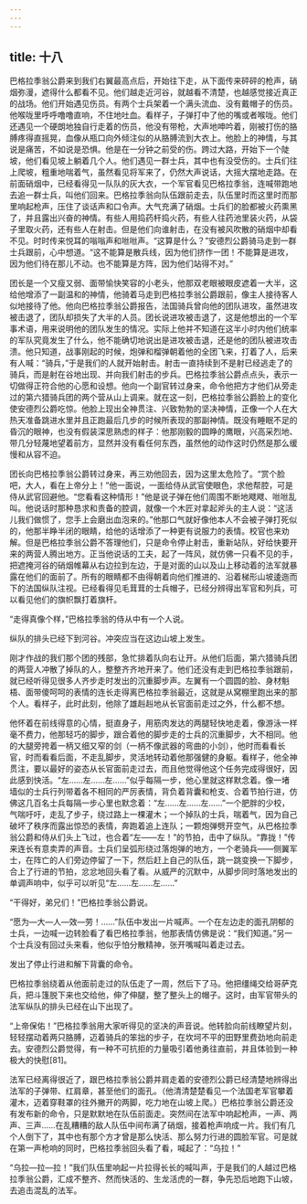 ```yaml
---
---
---
```

title: 十八
---




巴格拉季翁公爵来到我们右翼最高点后，开始往下走，从下面传来砰砰的枪声，硝烟弥漫，遮得什么都看不见。他们越走近河谷，就越看不清楚，也越感觉接近真正的战场。他们开始遇见伤员。有两个士兵架着一个满头流血、没有戴帽子的伤员。他喉咙里呼呼噜噜直响，不住地吐血。看样子，子弹打中了他的嘴或者喉咙。他们还遇见一个硬朗地独自行走着的伤员，他没有带枪，大声地呻吟着，刚被打伤的胳膊疼得直摇晃，血像从瓶口向外倾注似的从胳膊流到大衣上。他脸上的神情，与其说是痛苦，不如说是恐惧。他是在一分钟之前受的伤。跨过大路，开始下一个陡坡，他们看见坡上躺着几个人。他们遇见一群士兵，其中也有没受伤的。士兵们往上爬坡，粗重地喘着气，虽然看见将军来了，仍然大声说话，大摇大摆地走路。在前面硝烟中，已经看得见一队队的灰大衣，一个军官看见巴格拉季翁，连喊带跑地去追一群士兵，叫他们回来。巴格拉季翁向队伍跟前走去，队伍里时而这里时而那里响起枪声，压住了谈话声和口令声。大气充满了硝烟。士兵们的脸都被火药熏黑了，并且露出兴奋的神情。有些人用捣药杆捣火药，有些人往药池里装火药，从袋子里取火药，还有些人在射击。但是他们向谁射击，在没有被风吹散的硝烟中却看不见。时时传来悦耳的嗡嗡声和咝咝声。“这算是什么？”安德烈公爵骑马走到一群士兵跟前，心中想道。“这不能算是散兵线，因为他们挤作一团！不能算是进攻，因为他们待在那儿不动。也不能算是方阵，因为他们站得不对。”

团长是一个又瘦又弱、面带愉快笑容的小老头，他那双老眼被眼皮遮着一大半，这给他增添了一副温和的神情，他骑着马走到巴格拉季翁公爵跟前，像主人接待客人似地接待了他。他向巴格拉季翁公爵报告，法国骑兵曾向他的团队进攻，虽然进攻被击退了，团队却损失了大半的人员。团长说进攻被击退了，这是他想出的一个军事术语，用来说明他的团队发生的情况。实际上他并不知道在这半小时内他们统率的军队究竟发生了什么，他不能确切地说出是进攻被击退，还是他的团队被进攻击溃。他只知道，战事刚起的时候，炮弹和榴弹朝着他的全团飞来，打着了人，后来有人喊：“骑兵，”于是我们的人就开始射击。射击一直持续到不是射已经逃走了的骑兵，而是射在谷地出现、并向我们射击的步兵。巴格拉季翁公爵点点头，表示一切做得正符合他的心愿和设想。他向一个副官转过身来，命令他把方才他们从旁走过的第六猎骑兵团的两个营从山上调来。就在这一刻，巴格拉季翁公爵脸上的变化使安德烈公爵吃惊。他脸上现出全神贯注、兴致勃勃的坚决神情，正像一个人在大热天准备跳进水里并且正跑最后几步的时候所表现的那副神情。既没有睡眠不足的昏沉的眼神，也没有假装深思熟虑的样子：他那刚毅的圆睁的鹰眼，兴高采烈地、带几分轻蔑地望着前方，显然并没有看任何东西，虽然他的动作这时仍然是那么缓慢和从容不迫。

团长向巴格拉季翁公爵转过身来，再三劝他回去，因为这里太危险了。“赏个脸吧，大人，看在上帝分上！”他一面说，一面给侍从武官使眼色，求他帮腔，可是侍从武官回避他。“您看看这种情形！”他是说子弹在他们周围不断地飕飕、咝咝乱叫。他说话时那种恳求和责备的腔调，就像一个木匠对拿起斧头的主人说：“这活儿我们做惯了，您手上会磨出血泡来的。”他那口气就好像他本人不会被子弹打死似的，他那半睁半闭的眼睛，给他的话增添了一种更有说服力的表情。校官也来劝解。但是巴格拉季翁公爵不答理他们，只是命令停止射击，重新站队，好给快要开来的两营人腾出地方。正当他说话的工夫，起了一阵风，就仿佛一只看不见的手，把遮掩河谷的硝烟帷幕从右边拉到左边，于是对面的山以及山上移动着的法军就暴露在他们的面前了。所有的眼睛都不由得朝着向他们推进的、沿着梯形山坡逶迤而下的法国纵队注视。已经看得见毛茸茸的士兵帽子，已经分辨得出军官和列兵，可以看见他们的旗帜飘打着旗杆。

“走得真像个样，”巴格拉季翁的侍从中有一个人说。

纵队的排头已经下到河谷。冲突应当在这边山坡上发生。

刚才作战的我们那个团的残部，急忙排着队向右让开。从他们后面，第六猎骑兵团的两营人冲散了掉队的人，整整齐齐地开来了。他们还没有走到巴格拉季翁跟前，就已经听得见很多人齐步走时发出的沉重脚步声。左翼有一个圆圆的脸、身材魁梧、面带傻呵呵的表情的连长走得离巴格拉季翁最近，这就是从窝棚里跑出来的那个人。看样子，此时此刻，他除了雄赳赳地从长官面前走过之外，什么都不想。

他怀着在前线得意的心情，挺直身子，用筋肉发达的两腿轻快地走着，像游泳一样毫不费力，他那轻巧的脚步，跟合着他的脚步走的士兵的沉重脚步，大不相同。他的大腿旁挎着一柄又细又窄的剑（一柄不像武器的弯曲的小剑），他时而看看长官，时而看看后面，不走乱脚步，灵活地转动着他那强健的身躯。看样子，他全神贯注，要以最好的姿态从长官面前走过去，而且他觉得他这个任务完成得很好，因此感到快活。“左……左……左……”似乎每隔一步，他心里就这样默念着。像一堵墙似的士兵行列带着各不相同的严厉表情，背负着背囊和枪支、合着节拍行进，仿佛这几百名士兵每隔一步心里也默念着：“左……左……左……”一个肥胖的少校，气喘吁吁，走乱了步子，绕过路上一棵灌木；一个掉队的士兵，喘着气，因为自己破坏了秩序而露出惊恐的表情，奔跑着追上连队；一颗炮弹劈开空气，从巴格拉季翁公爵和侍从们头上飞过，也合着“左——左！”的节拍，击中了纵队。“靠拢！”传来连长有意卖弄的声音。士兵们呈弧形绕过落炮弹的地方，一个老骑兵——侧翼军士，在阵亡的人们旁边停留了一下，然后赶上自己的队伍，跳一跳变换一下脚步，合上了行进的节拍，忿忿地回头看了看。从威严的沉默中，从脚步同时落地发出的单调声响中，似乎可以听见“左……左……左……”

“干得好，弟兄们！”巴格拉季翁公爵说。

“愿为—大—人—效—劳！……”队伍中发出一片喊声。一个在左边走的面孔阴郁的士兵，一边喊一边转脸看了看巴格拉季翁，他那表情仿佛是说：“我们知道。”另一个士兵没有回过头来看，他似乎怕分散精神，张开嘴喊叫着走过去。

发出了停止行进和解下背囊的命令。

巴格拉季翁绕着从他面前走过的队伍走了一周，然后下了马。他把缰绳交给哥萨克兵，把斗篷脱下来也交给他，伸了伸腿，整了整头上的帽子。这时，由军官带头的法军纵队的排头已经在山下出现了。

“上帝保佑！”巴格拉季翁用大家听得见的坚决的声音说。他转脸向前线瞭望片刻，轻轻摆动着两只胳膊，迈着骑兵的笨拙的步子，在坎坷不平的田野里费劲地向前走去。安德烈公爵觉得，有一种不可抗拒的力量吸引着他勇往直前，并且体验到一种极大的快慰[81]。

法军已经离得很近了，跟巴格拉季翁公爵并肩走着的安德烈公爵已经清楚地辨得出法军的子弹带、红肩章，甚至他们的面孔。（他清清楚楚看见一个法国老军官攀着灌木，迈着穿鞋罩的往外撇开的两脚，吃力地在山坡上爬。）巴格拉季翁公爵还没有发布新的命令，只是默默地在队伍前面走。突然间在法军中响起枪声，一声、两声、三声……在乱糟糟的敌人队伍中间布满了硝烟，接着枪声响成一片。我们有几个人倒下了，其中也有那个方才曾是那么快活、那么努力行进的圆脸军官。可是就在第一声枪响的同时，巴格拉季翁回头看了看，喊起了：“乌拉！”

“乌拉—拉—拉！”我们队伍里响起一片拉得长长的喊叫声，于是我们的人越过巴格拉季翁公爵，汇成不整齐、然而快活的、生龙活虎的一群，争先恐后地跑下山坡，去追击混乱的法军。